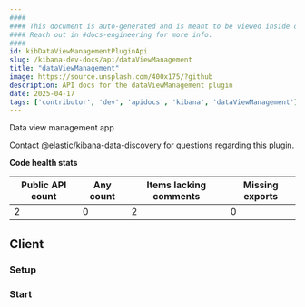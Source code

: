 ```yaml
---
####
#### This document is auto-generated and is meant to be viewed inside our experimental, new docs system.
#### Reach out in #docs-engineering for more info.
####
id: kibDataViewManagementPluginApi
slug: /kibana-dev-docs/api/dataViewManagement
title: "dataViewManagement"
image: https://source.unsplash.com/400x175/?github
description: API docs for the dataViewManagement plugin
date: 2025-04-17
tags: ['contributor', 'dev', 'apidocs', 'kibana', 'dataViewManagement']
---
```


Data view management app

Contact [@elastic/kibana-data-discovery](https://github.com/orgs/elastic/teams/kibana-data-discovery) for questions regarding this plugin.

**Code health stats**

| Public API count  | Any count | Items lacking comments | Missing exports |
|-------------------|-----------|------------------------|-----------------|
| 2 | 0 | 2 | 0 |

## Client

### Setup
<DocDefinitionList data={[dataViewManagementObj.client.setup]}/>

### Start
<DocDefinitionList data={[dataViewManagementObj.client.start]}/>

